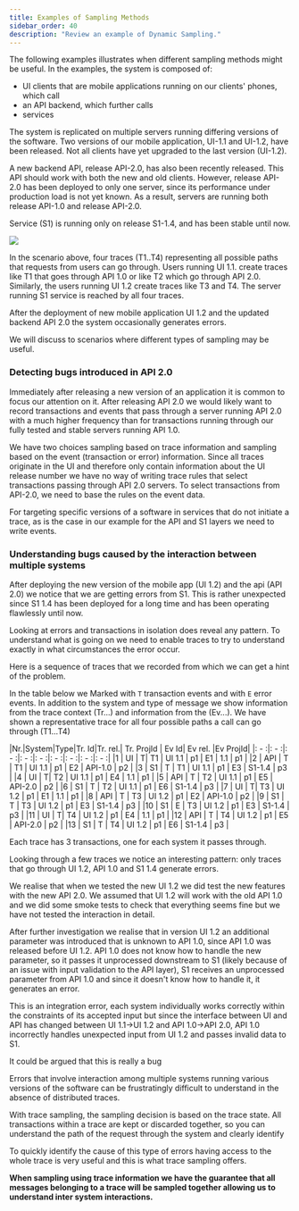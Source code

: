 ```yaml
---
title: Examples of Sampling Methods
sidebar_order: 40
description: "Review an example of Dynamic Sampling."
---
```


The following examples illustrates when different sampling methods might be useful. In the examples, the system is composed of:
- UI clients that are mobile applications running on our clients' phones, which call
- an API backend, which further calls
- services

The system is replicated on multiple servers running differing versions of the software. Two versions of our mobile application, UI-1.1 and UI-1.2, have been released. Not all clients have yet upgraded to the last version (UI-1.2).

A new backend API, release API-2.0, has also been recently released. This API should work with both the new and old clients. However, release API-2.0 has been deployed to only one server, since its performance under production load is not yet known. As a result, servers are running both release API-1.0 and release API-2.0.

Service (S1) is running only on release S1-1.4, and has been stable until now.

![](example-sys-dependency.png)

In the scenario above, four traces (T1..T4) representing all possible paths that requests from users can go through.
Users running UI 1.1. create traces like T1 that goes through API 1.0 or like T2  which go through API 2.0.
Similarly, the users running UI 1.2 create traces like T3 and T4.
The server running S1 service is reached by all four traces.

After the deployment of new mobile application UI 1.2 and the updated backend API 2.0 the system occasionally generates errors.

We will discuss to scenarios where different types of sampling may be useful.

### Detecting bugs introduced in API 2.0

Immediately after releasing a new version of an application it is common to focus our attention on it.
After releasing API 2.0 we would likely want to record transactions and events that pass through a server running API 2.0
with a much higher frequency than for transactions running through our fully tested and stable servers running API 1.0.

We have two choices sampling based on trace information and sampling based on the event (transaction or error) information.
Since all traces originate in the UI and therefore only contain information about the UI release number we have no way of
writing trace rules that select transactions passing through API 2.0 servers. To select transactions from API-2.0, we
need to base the rules on the event data.

For targeting specific versions of a software in services that do not initiate a trace, as is the case in our example for the API
and S1 layers we need to write events.

### Understanding bugs caused by the interaction between multiple systems

After deploying the new version of the mobile app (UI 1.2) and the api (API 2.0) we notice that we are getting errors from
S1. This is rather unexpected since S1 1.4 has been deployed for a long time and has been operating flawlessly until now.

Looking at errors and transactions in isolation does reveal any pattern.
To understand what is going on we need to enable traces to try to understand exactly in what circumstances the error
occur.

Here is a sequence of traces that we recorded from which we can get a hint of the problem.

In the table below we Marked with `T` transaction events and with `E` error events.
In addition to the system and type of message we show information from the trace context (Tr...) and information
from the (Ev...).
We have shown a representative trace for all four possible paths a call can go through (T1...T4)

|Nr.|System|Type|Tr. Id|Tr. rel.| Tr. ProjId | Ev Id| Ev rel. |Ev ProjId|
|: - :|: - :|: - :|: - :|: - :|: - :|: - :|: - :|: - :|
|1 | UI | T| T1 | UI 1.1 |  p1 | E1 | 1.1 | p1 |
|2 | API | T | T1 | UI 1.1 | p1 | E2  | API-1.0  | p2  |
|3 | S1 | T | T1 | UI 1.1 | p1 | E3 | S1-1.4 | p3 |
|4 | UI | T| T2 | UI 1.1 |  p1 | E4 | 1.1 | p1 |
|5 | API | T | T2 | UI 1.1 | p1 | E5  | API-2.0  | p2  |
|6 | S1 | T | T2 | UI 1.1 | p1 | E6 | S1-1.4 | p3 |
|7 | UI | T| T3 | UI 1.2 |  p1 | E1 | 1.1 | p1 |
|8 | API | T | T3 | UI 1.2 | p1 | E2  | API-1.0  | p2  |
|9 | S1 | T | T3 | UI 1.2 | p1 | E3 | S1-1.4 | p3 |
|10 | S1 | E | T3 | UI 1.2 | p1 | E3 | S1-1.4 | p3 |
|11 | UI | T| T4 | UI 1.2 |  p1 | E4 | 1.1 | p1 |
|12 | API | T | T4 | UI 1.2 | p1 | E5  | API-2.0  | p2  |
|13 | S1 | T | T4 | UI 1.2 | p1 | E6 | S1-1.4 | p3 |

Each trace has 3 transactions, one for each system it passes through.

Looking through a few traces we notice an interesting pattern: only traces that go through UI 1.2, API 1.0 and S1 1.4
generate errors.

We realise that when we tested the new UI 1.2 we did test the new features with the new API 2.0.
We assumed that UI 1.2 will work with the old API 1.0 and we did some smoke tests to check that everything seems fine
but we have not tested the interaction in detail.

After further investigation we realise that in version UI 1.2 an additional parameter was
introduced that is unknown to API 1.0, since API 1.0 was released before UI 1.2.
API 1.0 does not know how to handle the new parameter, so it passes it unprocessed downstream to S1
(likely because of an issue with input validation to the API layer), S1 receives an unprocessed parameter from API 1.0
and since it doesn't know how to handle it, it generates an error.

This is an integration error, each system individually works correctly within the constraints of its accepted
input but since the interface between UI and API has changed between UI 1.1->UI 1.2 and API 1.0->API 2.0, API 1.0
incorrectly handles unexpected input from UI 1.2 and passes invalid data to S1.

It could be argued that this is really a bug

Errors that involve interaction among multiple systems running various versions of the software can be frustratingly
difficult to understand in the absence of distributed traces.

With trace sampling, the sampling decision is based on the trace state. All transactions within a trace are kept or
discarded together, so you can understand the path of the request through the system and clearly identify

To quickly identify the cause of this type of errors having access to the whole trace is very useful and this is what
trace sampling offers.

**When sampling using trace information we have the guarantee that all messages belonging to a trace
will be sampled together allowing us to understand inter system interactions.**
